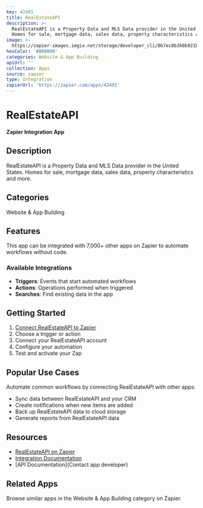 ```yaml
---
key: 42491
title: RealEstateAPI
description: >-
  RealEstateAPI is a Property Data and MLS Data provider in the United States.
  Homes for sale, mortgage data, sales data, property characteristics and more.
image: >-
  https://zapier-images.imgix.net/storage/developer_cli/0b7ec8b260b921b47a1a0e370fd473df.png?auto=format%2Ccompress&ixlib=python-3.0.0&q=50
hexColor: '#000000'
categories: Website & App Building
apiUrl: ''
collection: Apps
source: zapier
type: Integration
zapierUrl: 'https://zapier.com/apps/42491'
---
```

# RealEstateAPI

**Zapier Integration App**

## Description

RealEstateAPI is a Property Data and MLS Data provider in the United States. Homes for sale, mortgage data, sales data, property characteristics and more.

## Categories

Website & App Building

## Features

This app can be integrated with 7,000+ other apps on Zapier to automate workflows without code.

### Available Integrations

- **Triggers**: Events that start automated workflows
- **Actions**: Operations performed when triggered
- **Searches**: Find existing data in the app

## Getting Started

1. [Connect RealEstateAPI to Zapier](https://zapier.com/apps/42491)
2. Choose a trigger or action
3. Connect your RealEstateAPI account
4. Configure your automation
5. Test and activate your Zap

## Popular Use Cases

Automate common workflows by connecting RealEstateAPI with other apps:

- Sync data between RealEstateAPI and your CRM
- Create notifications when new items are added
- Back up RealEstateAPI data to cloud storage
- Generate reports from RealEstateAPI data

## Resources

- [RealEstateAPI on Zapier](https://zapier.com/apps/42491)
- [Integration Documentation](https://zapier.com/apps/42491/integrations)
- [API Documentation](Contact app developer)

## Related Apps

Browse similar apps in the Website & App Building category on Zapier.
